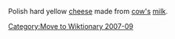 [[Category:Move to Wiktionary 2007-09]]

Polish hard yellow [[cheese]] made from [[cattle|cow's]] [[milk]].
